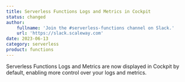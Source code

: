 ```yaml
---
title: Serverless Functions Logs and Metrics in Cockpit
status: changed
author:
    fullname: 'Join the #serverless-functions channel on Slack.'
    url: 'https://slack.scaleway.com'
date: 2023-06-13
category: serverless
product: functions
---
```


Serverless Functions Logs and Metrics are now displayed in Cockpit by default, enabling more control over your logs and metrics.

